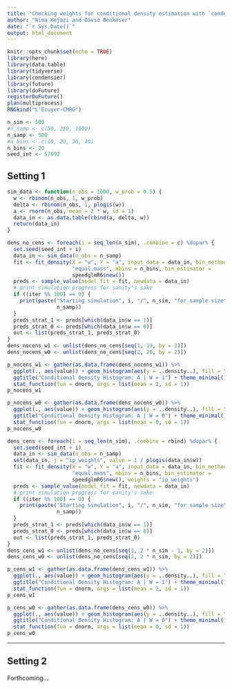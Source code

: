 ```yaml
---
title: "Checking weights for conditional density estimation with `condensier`"
author: "Nima Hejazi and David Benkeser"
date: "`r Sys.Date()`"
output: html_document
---
```


```r
knitr::opts_chunk$set(echo = TRUE)
library(here)
library(data.table)
library(tidyverse)
library(condensier)
library(future)
library(doFuture)
registerDoFuture()
plan(multiprocess)
RNGkind("L'Ecuyer-CMRG")
```

```r
n_sim <- 500
#n_samp <- c(50, 250, 1000)
n_samp <- 500
#n_bins <- c(10, 20, 30, 40)
n_bins <- 20
seed_int <- 57692
```

## Setting 1

```r
sim_data <- function(n_obs = 1000, w_prob = 0.5) {
  w <- rbinom(n_obs, 1, w_prob)
  delta <- rbinom(n_obs, 1, plogis(w))
  a <- rnorm(n_obs, mean = 2 * w, sd = 1)
  data_in <- as.data.table(cbind(a, delta, w))
  return(data_in)
}
```

```r
dens_no_cens <- foreach(i = seq_len(n_sim), .combine = c) %dopar% {
  set.seed(seed_int + i)
  data_in <- sim_data(n_obs = n_samp)
  fit <- fit_density(X = "w", Y = "a", input_data = data_in, bin_method =
                     "equal.mass", nbins = n_bins, bin_estimator =
                     speedglmR6$new())
  preds <- sample_value(model_fit = fit, newdata = data_in)
  # print simulation progress for sanity's sake
  if ((iter %% 100) == 0) {
    print(paste("Starting simulation", i, "/", n_sim, "for sample size",
                n_samp))
  }
  preds_strat_1 <- preds[which(data_in$w == 1)]
  preds_strat_0 <- preds[which(data_in$w == 0)]
  out <- list(preds_strat_1, preds_strat_0)
}
dens_nocens_w1 <- unlist(dens_no_cens[seq(1, 19, by = 2)])
dens_nocens_w0 <- unlist(dens_no_cens[seq(2, 20, by = 2)])
```

```r
p_nocens_w1 <- gather(as.data.frame(dens_nocens_w1)) %>%
  ggplot(., aes(value)) + geom_histogram(aes(y = ..density..), fill = "red") +
  ggtitle("Conditional Density Histogram: A | W = 1") + theme_minimal() +
  stat_function(fun = dnorm, args = list(mean = 2, sd = 1))
p_nocens_w1

p_nocens_w0 <- gather(as.data.frame(dens_nocens_w0)) %>%
  ggplot(., aes(value)) + geom_histogram(aes(y = ..density..), fill = "red") +
  ggtitle("Conditional Density Histogram: A | W = 0") + theme_minimal() +
  stat_function(fun = dnorm, args = list(mean = 0, sd = 1))
p_nocens_w0
```

```r
dens_cens <- foreach(i = seq_len(n_sim), .combine = rbind) %dopar% {
  set.seed(seed_int + i)
  data_in <- sim_data(n_obs = n_samp)
  set(data_in, j = "ip_weights", value = 1 / plogis(data_in$w))
  fit <- fit_density(X = "w", Y = "a", input_data = data_in, bin_method =
                     "equal.mass", nbins = n_bins, bin_estimator =
                     speedglmR6$new(), weights = "ip_weights")
  preds <- sample_value(model_fit = fit, newdata = data_in)
  # print simulation progress for sanity's sake
  if ((iter %% 100) == 0) {
    print(paste("Starting simulation", i, "/", n_sim, "for sample size",
                n_samp))
  }
  preds_strat_1 <- preds[which(data_in$w == 1)]
  preds_strat_0 <- preds[which(data_in$w == 0)]
  out <- list(preds_strat_1, preds_strat_0)
}
dens_cens_w1 <- unlist(dens_no_cens[seq(1, 2 * n_sim - 1, by = 2)])
dens_cens_w0 <- unlist(dens_no_cens[seq(2, 2 * n_sim, by = 2)])
```

```r
p_cens_w1 <- gather(as.data.frame(dens_cens_w1)) %>%
  ggplot(., aes(value)) + geom_histogram(aes(y = ..density..), fill = "red") +
  ggtitle("Conditional Density Histogram: A | W = 1") + theme_minimal() +
  stat_function(fun = dnorm, args = list(mean = 2, sd = 1))
p_cens_w1

p_cens_w0 <- gather(as.data.frame(dens_cens_w0)) %>%
  ggplot(., aes(value)) + geom_histogram(aes(y = ..density..), fill = "red") +
  ggtitle("Conditional Density Histogram: A | W = 0") + theme_minimal() +
  stat_function(fun = dnorm, args = list(mean = 0, sd = 1))
p_cens_w0
```

---

## Setting 2

Forthcoming...

